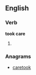 ==English==

===Verb===
'''took care'''

# {{simple past of|take care}}

===Anagrams===
* [[caretook#English|caretook]]
